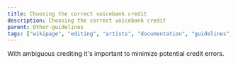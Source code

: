 ---
title: Choosing the correct voicebank credit
description: Choosing the correct voicebank credit
parent: Other-guidelines
tags: ["wikipage", "editing", "artists", "documentation", "guidelines", "vocadb"]
---


With ambiguous crediting it's important to minimize potential credit errors.

<RuleEmbed ruleId={142} />

<RuleEmbed ruleId={172} />

<RuleEmbed ruleId={144} />

<RuleEmbed ruleId={145} />

<RuleEmbed ruleId={146} />

<RuleEmbed ruleId={173} />
